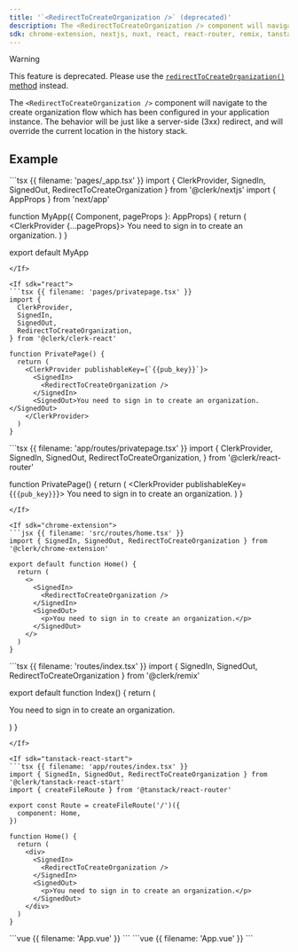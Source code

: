 ```yaml
---
title: '`<RedirectToCreateOrganization />` (deprecated)'
description: The <RedirectToCreateOrganization /> component will navigate to the user profile URL which has been configured in your application instance. The behavior will be just like a server-side (3xx) redirect, and will override the current location in the history stack.
sdk: chrome-extension, nextjs, nuxt, react, react-router, remix, tanstack-react-start, vue
---
```


> [!WARNING]
> This feature is deprecated. Please use the [`redirectToCreateOrganization()` method](/docs/references/javascript/clerk#redirect-to-create-organization) instead.

The `<RedirectToCreateOrganization />` component will navigate to the create organization flow which has been configured in your application instance. The behavior will be just like a server-side (3xx) redirect, and will override the current location in the history stack.

## Example

<If sdk="nextjs">
  ```tsx {{ filename: 'pages/_app.tsx' }}
  import { ClerkProvider, SignedIn, SignedOut, RedirectToCreateOrganization } from '@clerk/nextjs'
  import { AppProps } from 'next/app'

  function MyApp({ Component, pageProps }: AppProps) {
    return (
      <ClerkProvider {...pageProps}>
        <SignedIn>
          <RedirectToCreateOrganization />
        </SignedIn>
        <SignedOut>You need to sign in to create an organization.</SignedOut>
      </ClerkProvider>
    )
  }

  export default MyApp
  ```
</If>

<If sdk="react">
  ```tsx {{ filename: 'pages/privatepage.tsx' }}
  import {
    ClerkProvider,
    SignedIn,
    SignedOut,
    RedirectToCreateOrganization,
  } from '@clerk/clerk-react'

  function PrivatePage() {
    return (
      <ClerkProvider publishableKey={`{{pub_key}}`}>
        <SignedIn>
          <RedirectToCreateOrganization />
        </SignedIn>
        <SignedOut>You need to sign in to create an organization.</SignedOut>
      </ClerkProvider>
    )
  }
  ```
</If>

<If sdk="react-router">
  ```tsx {{ filename: 'app/routes/privatepage.tsx' }}
  import {
    ClerkProvider,
    SignedIn,
    SignedOut,
    RedirectToCreateOrganization,
  } from '@clerk/react-router'

  function PrivatePage() {
    return (
      <ClerkProvider publishableKey={`{{pub_key}}`}>
        <SignedIn>
          <RedirectToCreateOrganization />
        </SignedIn>
        <SignedOut>You need to sign in to create an organization.</SignedOut>
      </ClerkProvider>
    )
  }
  ```
</If>

<If sdk="chrome-extension">
  ```jsx {{ filename: 'src/routes/home.tsx' }}
  import { SignedIn, SignedOut, RedirectToCreateOrganization } from '@clerk/chrome-extension'

  export default function Home() {
    return (
      <>
        <SignedIn>
          <RedirectToCreateOrganization />
        </SignedIn>
        <SignedOut>
          <p>You need to sign in to create an organization.</p>
        </SignedOut>
      </>
    )
  }
  ```
</If>

<If sdk="remix">
  ```tsx {{ filename: 'routes/index.tsx' }}
  import { SignedIn, SignedOut, RedirectToCreateOrganization } from '@clerk/remix'

  export default function Index() {
    return (
      <div>
        <SignedIn>
          <RedirectToCreateOrganization />
        </SignedIn>
        <SignedOut>
          <p>You need to sign in to create an organization.</p>
        </SignedOut>
      </div>
    )
  }
  ```
</If>

<If sdk="tanstack-react-start">
  ```tsx {{ filename: 'app/routes/index.tsx' }}
  import { SignedIn, SignedOut, RedirectToCreateOrganization } from '@clerk/tanstack-react-start'
  import { createFileRoute } from '@tanstack/react-router'

  export const Route = createFileRoute('/')({
    component: Home,
  })

  function Home() {
    return (
      <div>
        <SignedIn>
          <RedirectToCreateOrganization />
        </SignedIn>
        <SignedOut>
          <p>You need to sign in to create an organization.</p>
        </SignedOut>
      </div>
    )
  }
  ```
</If>

<If sdk="vue">
  ```vue {{ filename: 'App.vue' }}
  <script setup lang="ts">
  import { SignedIn, SignedOut, RedirectToCreateOrganization } from '@clerk/vue'
  </script>

  <template>
    <SignedIn>
      <RedirectToCreateOrganization />
    </SignedIn>
    <SignedOut>
      <p>You need to sign in to create an organization.</p>
    </SignedOut>
  </template>
  ```
</If>

<If sdk="nuxt">
  ```vue {{ filename: 'App.vue' }}
  <script setup lang="ts">
  // Components are automatically imported
  </script>

  <template>
    <main>
      <SignedIn>
        <RedirectToCreateOrganization />
      </SignedIn>
      <SignedOut>
        <p>You need to sign in to create an organization.</p>
      </SignedOut>
    </main>
  </template>
  ```
</If>
